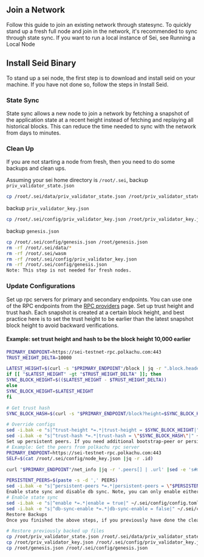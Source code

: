 ## Join a Network
Follow this guide to join an existing network through statesync. To quickly stand up a fresh full node and join in the network, it's recommended to sync through state sync. If you want to run a local instance of Sei, see Running a Local Node

## Install Seid Binary
To stand up a sei node, the first step is to download and install seid on your machine. If you have not done so, follow the steps in Install Seid.

### State Sync
State sync allows a new node to join a network by fetching a snapshot of the application state at a recent height instead of fetching and replaying all historical blocks. This can reduce the time needed to sync with the network from days to minutes.

### Clean Up
If you are not starting a node from fresh, then you need to do some backups and clean ups.

Assuming your sei home directory is `/root/.sei`, backup `priv_validator_state.json`
```bash
cp /root/.sei/data/priv_validator_state.json /root/priv_validator_state.json
```
backup `priv_validator_key.json`
```bash
cp /root/.sei/config/priv_validator_key.json /root/priv_validator_key.json
```
backup `genesis.json`
```bash
cp /root/.sei/config/genesis.json /root/genesis.json
rm -rf /root/.sei/data/*
rm -rf /root/.sei/wasm
rm -rf /root/.sei/config/priv_validator_key.json
rm -rf /root/.sei/config/genesis.json
Note: This step is not needed for fresh nodes.
```
### Update Configurations
Set up rpc servers for primary and secondary endpoints. You can use one of the RPC endpoints from the [RPC providers](../dev-ecosystem-providers/rpc-providers.mdx ) page.
Set up trust height and trust hash. Each snapshot is created at a certain block height, and best practice here is to set the trust height to be earlier than the latest snapshot block height to avoid backward verifications.

#### Example: set trust height and hash to be the block height 10,000 earlier
```bash
PRIMARY_ENDPOINT=https://sei-testnet-rpc.polkachu.com:443
TRUST_HEIGHT_DELTA=10000

LATEST_HEIGHT=$(curl -s "$PRIMARY_ENDPOINT"/block | jq -r ".block.header.height")
if [[ "$LATEST_HEIGHT" -gt "$TRUST_HEIGHT_DELTA" ]]; then
SYNC_BLOCK_HEIGHT=$(($LATEST_HEIGHT - $TRUST_HEIGHT_DELTA))
else
SYNC_BLOCK_HEIGHT=$LATEST_HEIGHT
fi

# Get trust hash
SYNC_BLOCK_HASH=$(curl -s "$PRIMARY_ENDPOINT/block?height=$SYNC_BLOCK_HEIGHT" | jq -r ".block_id.hash")

# Override configs
sed -i.bak -e "s|^trust-height *=.*|trust-height = $SYNC_BLOCK_HEIGHT|" ~/.sei/config/config.toml
sed -i.bak -e "s|^trust-hash *=.*|trust-hash = \"$SYNC_BLOCK_HASH\"|" ~/.sei/config/config.toml
Set up persistent peers. If you need additional bootstrap-peer or persistent-peer (used for known good peers) in ~/.sei/config/config.toml.See Configure General Settings for more info about each peer field.
# Example: Get the peers from polkachu rpc server
PRIMARY_ENDPOINT=https://sei-testnet-rpc.polkachu.com:443
SELF=$(cat /root/.sei/config/node_key.json |jq -r .id)

curl "$PRIMARY_ENDPOINT"/net_info |jq -r '.peers[] | .url' |sed -e 's#mconn://##'|grep -v "$SELF"  > PEERS

PERSISTENT_PEERS=$(paste -s -d ',' PEERS)
sed -i.bak -e "s|^persistent-peers *=.*|persistent-peers = \"$PERSISTENT_PEERS\"|" ~/.sei/config/config.toml
Enable state sync and disable db sync. Note, you can only enable either state sync or db sync at a time.
# Enable state sync
sed -i.bak -e "s|^enable *=.*|enable = true|" ~/.sei/config/config.toml
sed -i.bak -e "s|^db-sync-enable *=.*|db-sync-enable = false|" ~/.sei/config/config.toml
Restore Backups
Once you finished the above steps, if you previously have done the clean up step, we need to restore the previously backed up files.

# Restore previously backed up files
cp /root/priv_validator_state.json /root/.sei/data/priv_validator_state.json
cp /root/priv_validator_key.json /root/.sei/config/priv_validator_key.json
cp /root/genesis.json /root/.sei/config/genesis.json
```